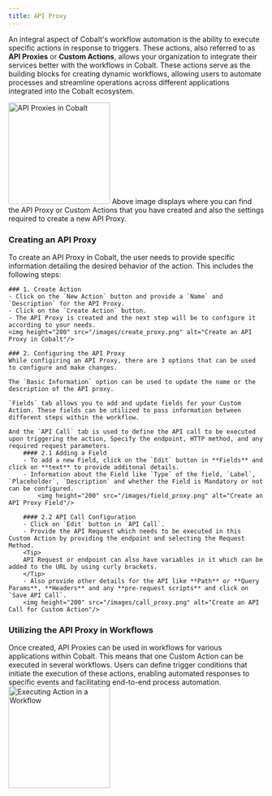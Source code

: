 ```yaml
---
title: API Proxy
---
```

An integral aspect of Cobalt's workflow automation is the ability to execute specific actions in response to triggers. These actions, also referred to as **API Proxies** or **Custom Actions**, allows your organization to integrate their services better with the workflows in Cobalt. These actions serve as the building blocks for creating dynamic workflows, allowing users to automate processes and streamline operations across different applications integrated into the Cobalt ecosystem.

<img height="200" src="/images/api_proxy.png" alt="API Proxies in Cobalt"/>
Above image displays where you can find the API Proxy or Custom Actions that you have created and also the settings required to create a new API Proxy.

### Creating an API Proxy
To create an API Proxy in Cobalt, the user needs to provide specific information detailing the desired behavior of the action. This includes the following steps:

    ### 1. Create Action
    - Click on the `New Action` button and provide a `Name` and `Description` for the API Proxy.
    - Click on the `Create Action` button.
    - The API Proxy is created and the next step will be to configure it according to your needs.
    <img height="200" src="/images/create_proxy.png" alt="Create an API Proxy in Cobalt"/>

    ### 2. Configuring the API Proxy
    While configiring an API Proxy, there are 3 options that can be used to configure and make changes.

    The `Basic Information` option can be used to update the name or the description of the API proxy.

    `Fields` tab allows you to add and update fields for your Custom Action. These fields can be utilized to pass information between different steps within the workflow.

    And the `API Call` tab is used to define the API call to be executed upon triggering the action, Specify the endpoint, HTTP method, and any required request parameters.
        #### 2.1 Adding a Field
        - To add a new Field, click on the `Edit` button in **Fields** and click on **text** to provide additonal details.
        - Information about the Field like `Type` of the field, `Label`, `Placeholder`, `Description` and whether the Field is Mandatory or not can be configured.
            <img height="200" src="/images/field_proxy.png" alt="Create an API Proxy Field"/>   

        #### 2.2 API Call Configuration
        - Click on `Edit` button in `API Call`.
        - Provide the API Request which needs to be executed in this Custom Action by providing the endpoint and selecting the Request Method.
        <Tip>
        API Request or endpoint can also have variables in it which can be added to the URL by using curly brackets. 
        </Tip>
        - Also provide other details for the API like **Path** or **Query Params**, **Headers** and any **pre-request scripts** and click on `Save API Call`.
        <img height="200" src="/images/call_proxy.png" alt="Create an API Call for Custom Action"/> 

### Utilizing the API Proxy in Workflows
Once created, API Proxies can be used in workflows for various applications within Cobalt. This means that one Custom Action can be executed in several workflows. Users can define trigger conditions that initiate the execution of these actions, enabling automated responses to specific events and facilitating end-to-end process automation.
<img height="200" src="/images/proxy_workflow.png" alt="Executing Action in a Workflow"/> 